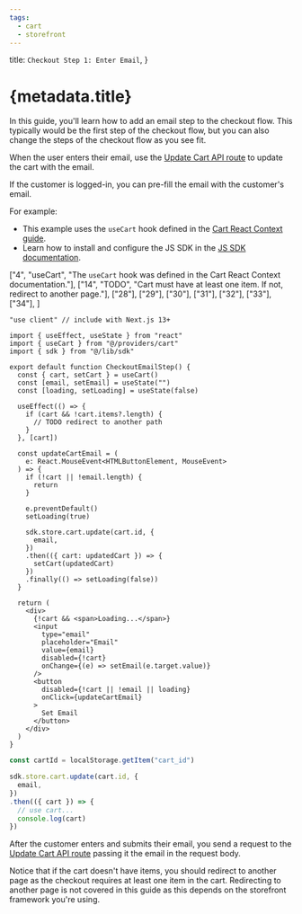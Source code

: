 ```yaml
---
tags:
  - cart
  - storefront
---
```



  title: `Checkout Step 1: Enter Email`,
}

# {metadata.title}

In this guide, you'll learn how to add an email step to the checkout flow. This typically would be the first step of the checkout flow, but you can also change the steps of the checkout flow as you see fit.

When the user enters their email, use the [Update Cart API route](!api!/store#carts_postcartsid) to update the cart with the email.

<Note title="Tip">

If the customer is logged-in, you can pre-fill the email with the customer's email.

</Note>

For example:

<Note title="Tip">

- This example uses the `useCart` hook defined in the [Cart React Context guide](../../cart/context/page.mdx).
- Learn how to install and configure the JS SDK in the [JS SDK documentation](../../../js-sdk/page.mdx).

</Note>

<CodeTabs group="store-request">
  <CodeTab label="React" value="react">

  ["4", "useCart", "The `useCart` hook was defined in the Cart React Context documentation."],
  ["14", "TODO", "Cart must have at least one item. If not, redirect to another page."],
  ["28"], ["29"], ["30"], ["31"], ["32"], ["33"], ["34"],
]

  ```tsx highlights={highlights}
  "use client" // include with Next.js 13+

  import { useEffect, useState } from "react"
  import { useCart } from "@/providers/cart"
  import { sdk } from "@/lib/sdk"

  export default function CheckoutEmailStep() {
    const { cart, setCart } = useCart()
    const [email, setEmail] = useState("")
    const [loading, setLoading] = useState(false)

    useEffect(() => {
      if (cart && !cart.items?.length) {
        // TODO redirect to another path
      }
    }, [cart])

    const updateCartEmail = (
      e: React.MouseEvent<HTMLButtonElement, MouseEvent>
    ) => {
      if (!cart || !email.length) {
        return
      }

      e.preventDefault()
      setLoading(true)

      sdk.store.cart.update(cart.id, {
        email,
      })
      .then(({ cart: updatedCart }) => {
        setCart(updatedCart)
      })
      .finally(() => setLoading(false))
    }

    return (
      <div>
        {!cart && <span>Loading...</span>}
        <input 
          type="email" 
          placeholder="Email" 
          value={email} 
          disabled={!cart}
          onChange={(e) => setEmail(e.target.value)}
        />
        <button
          disabled={!cart || !email || loading}
          onClick={updateCartEmail}
        >
          Set Email
        </button>
      </div>
    )
  }
  ```

  </CodeTab>
  <CodeTab label="JS SDK" value="js-sdk">

  ```ts
  const cartId = localStorage.getItem("cart_id")

  sdk.store.cart.update(cart.id, {
    email,
  })
  .then(({ cart }) => {
    // use cart...
    console.log(cart)
  })
  ```

  </CodeTab>
</CodeTabs>

After the customer enters and submits their email, you send a request to the [Update Cart API route](!api!/store#carts_postcartsid) passing it the email in the request body.

Notice that if the cart doesn't have items, you should redirect to another page as the checkout requires at least one item in the cart. Redirecting to another page is not covered in this guide as this depends on the storefront framework you're using.
